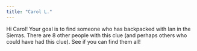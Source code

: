```yaml
---
title: "Carol L."
---
```


Hi Carol! Your goal is to find someone who has backpacked with Ian in the Sierras. There are 8 other people with this clue (and perhaps others who could have had this clue). See if you can find them all!
